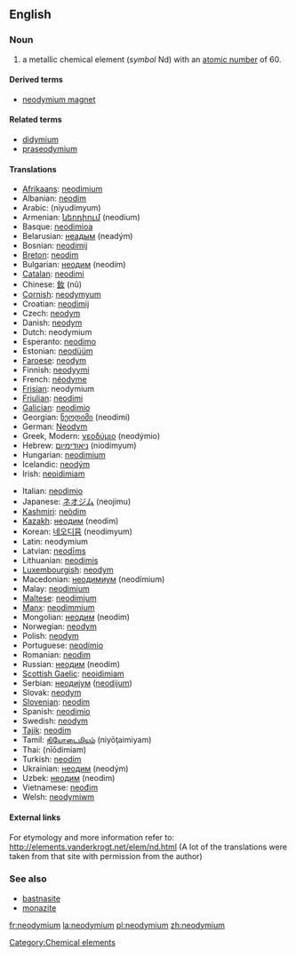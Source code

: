 ==English==

{{elements|Nd|praseodymium|Pr|promethium|Pm}}

===Noun===
{{en-noun-unc}}
{{wikipedia}}

# a metallic chemical element (''symbol'' Nd) with an [[atomic number]] of 60.

====Derived terms====
*[[neodymium magnet]]

====Related terms====
*[[didymium]]
*[[praseodymium]]

====Translations====
{{top}}
*[[Afrikaans]]: [[neodimium]]
*Albanian: [[neodim]]
*Arabic: {{ARchar|[[نيوديميوم]]}} (niyudímyum) {{m}}
*Armenian: [[նեոդիում]] (neodium)
*Basque: [[neodimioa]]
*Belarusian: [[неадым]] (neadým) {{m}}
*Bosnian: [[neodimij]]
*[[Breton]]: [[neodim]]
*Bulgarian: [[неодим]] (neodím) {{m}}
*[[Catalan]]: [[neodimi]]
*Chinese: [[釹]] (nǔ)
*[[Cornish]]: [[neodymyum]]
*Croatian: [[neodimij]]
*Czech: [[neodym]]
*Danish: [[neodym]]
*Dutch: neodymium {{n}}
*Esperanto: [[neodimo]]
*Estonian: [[neodüüm]]
*[[Faroese]]: [[neodym]]
*Finnish: [[neodyymi]]
*French: [[néodyme]] {{m}}
*[[Frisian]]: neodymium
*[[Friulian]]: [[neodimi]]
*[[Galician]]: [[neodimio]]
*Georgian: [[ნეოდიმი]] (neodimi)
*German: [[Neodym]] {{n}}
*Greek, Modern: [[νεοδύμιο]] (neodýmio) {{n}}
*Hebrew: [[ניאודימיום]] (niodímyum)
*Hungarian: [[neodimium]]
*Icelandic: [[neodým]]
*Irish: [[neoidimiam]]
{{mid}}
*Italian: [[neodimio]] {{m}}
*Japanese: [[ネオジム]] (neojimu)
*[[Kashmiri]]: [[neòdim]]
*[[Kazakh]]: [[неодим]] (neodim)
*Korean: [[네오디뮴]] (neodimyum)
*Latin: neodymium
*Latvian: [[neodīms]]
*Lithuanian: [[neodimis]]
*[[Luxembourgish]]: [[neodym]]
*Macedonian: [[неодимиум]] (neodímium) {{m}}
*Malay: [[neodimium]]
*[[Maltese]]: [[neodimjum]]
*[[Manx]]: [[neodimmium]]
*Mongolian: [[неодим]] (neodim)
*Norwegian: [[neodym]]
*Polish: [[neodym]] {{m}}
*Portuguese: [[neodímio]] {{m}}
*Romanian: [[neodim]] {{n}}
*Russian: [[неодим]] (neodím) {{m}}
*[[Scottish Gaelic]]: [[neoidimiam]]
*Serbian: [[неодиjум]] ([[neodijum]]) {{m}}
*Slovak: [[neodym]]
*[[Slovenian]]: [[neodim]]
*Spanish: [[neodimio]] {{m}}
*Swedish: [[neodym]]
*[[Tajik]]: [[neodim]]
*Tamil: [[நியோடைமியம்]] (niyōţaimiyam)
*Thai: {{THchar|[[นีโอดิเมียม]]}} (nīōdimiam)
*Turkish: [[neodim]]
*Ukrainian: [[неодим]] (neodým) {{m}}
*Uzbek: [[неодим]] (neodim)
*Vietnamese: [[neođim]]
*Welsh: [[neodymiwm]]
{{bottom}}

====External links====
For etymology and more information refer to:
http://elements.vanderkrogt.net/elem/nd.html
(A lot of the translations were taken from that site with permission from the author)

===See also===
*[[bastnasite]]
*[[monazite]]

[[Category:Chemical elements]]

[[fr:neodymium]]
[[la:neodymium]]
[[pl:neodymium]]
[[zh:neodymium]]